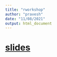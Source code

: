 ```yaml
---
title: "rworkshop"
author: "pravesh"
date: "11/08/2021"
output: html_document
---
```




# [slides](workshop.html){target="_blank"}





